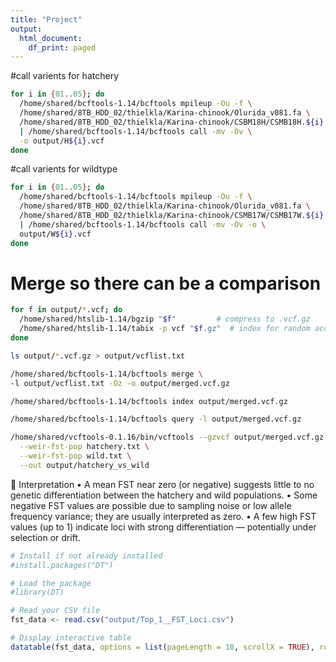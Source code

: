 ```yaml
---
title: "Project"
output:
  html_document:
    df_print: paged
---
```




#call varients for hatchery 
```bash
for i in {01..05}; do
  /home/shared/bcftools-1.14/bcftools mpileup -Ou -f \
  /home/shared/8TB_HDD_02/thielkla/Karina-chinook/Olurida_v081.fa \
  /home/shared/8TB_HDD_02/thielkla/Karina-chinook/CSBM18H/CSMB18H.${i}.bam \
  | /home/shared/bcftools-1.14/bcftools call -mv -Ov \
  -o output/H${i}.vcf
done

```

#call varients for wildtype
```bash
for i in {01..05}; do
  /home/shared/bcftools-1.14/bcftools mpileup -Ou -f \
  /home/shared/8TB_HDD_02/thielkla/Karina-chinook/Olurida_v081.fa \
  /home/shared/8TB_HDD_02/thielkla/Karina-chinook/CSMB17W/CSMB17W.${i}.bam \
  | /home/shared/bcftools-1.14/bcftools call -mv -Ov -o \
  output/W${i}.vcf
done

```

# Merge so there can be a comparison 

```bash
for f in output/*.vcf; do
  /home/shared/htslib-1.14/bgzip "$f"         # compress to .vcf.gz
  /home/shared/htslib-1.14/tabix -p vcf "$f.gz"  # index for random access
done
```


```bash
ls output/*.vcf.gz > output/vcflist.txt
```


```bash
/home/shared/bcftools-1.14/bcftools merge \
-l output/vcflist.txt -Oz -o output/merged.vcf.gz

/home/shared/bcftools-1.14/bcftools index output/merged.vcf.gz
```


```bash
/home/shared/bcftools-1.14/bcftools query -l output/merged.vcf.gz
```

```bash
/home/shared/vcftools-0.1.16/bin/vcftools --gzvcf output/merged.vcf.gz \
  --weir-fst-pop hatchery.txt \
  --weir-fst-pop wild.txt \
  --out output/hatchery_vs_wild
```
🧠 Interpretation
	•	A mean FST near zero (or negative) suggests little to no genetic differentiation between the hatchery and wild populations.
	•	Some negative FST values are possible due to sampling noise or low allele frequency variance; they are usually interpreted as zero.
	•	A few high FST values (up to 1) indicate loci with strong differentiation — potentially under selection or drift.
	
	
```r
# Install if not already installed
#install.packages("DT")

# Load the package
#library(DT)

# Read your CSV file
fst_data <- read.csv("output/Top_1__FST_Loci.csv")

# Display interactive table
datatable(fst_data, options = list(pageLength = 10, scrollX = TRUE), rownames = FALSE)
```
	
	

